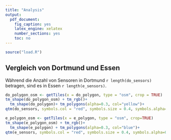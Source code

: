 ```yaml
---
title: "Analysis"
output: 
  pdf_document: 
    fig_caption: yes
    latex_engine: xelatex
    number_sections: yes
    toc: no
---
```


```r
source("load.R")
```

## Vergleich von Dortmund und Essen
Während die Anzahl von Sensoren in Dortmund `r length(do_sensors)` betragen, sind es in Essen `r length(e_sensors)`.

```r
do_polygon_osm <- getTiles(x = do_polygon, type = "osm", crop = TRUE)
tm_shape(do_polygon_osm) + tm_rgb()+
  tm_shape(do_polygon)+ tm_polygons(alpha=0.3, col="yellow")+
qtm(do_sensors, symbols.col = "red", symbols.size = 0.4, symbols.alpha=0.5)
```
```r
e_polygon_osm <- getTiles(x = e_polygon, type = "osm", crop=TRUE)
tm_shape(e_polygon_osm) + tm_rgb()+
  tm_shape(e_polygon) + tm_polygons(alpha=0.3, col="blue")+
qtm(e_sensors, symbols.col = "red", symbols.size = 0.4, symbols.alpha=0.5)
```
